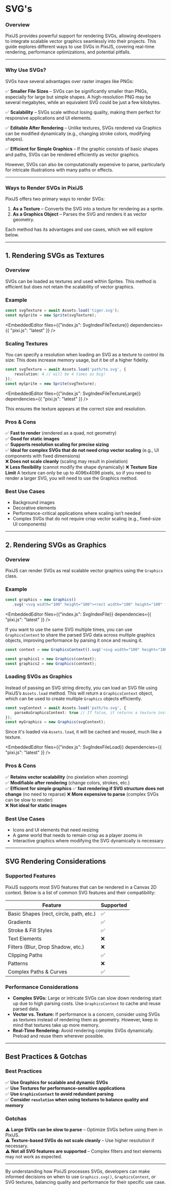 
# SVG's

### Overview

PixiJS provides powerful support for rendering SVGs, allowing developers to integrate scalable vector graphics seamlessly into their projects. This guide explores different ways to use SVGs in PixiJS, covering real-time rendering, performance optimizations, and potential pitfalls.

---

### Why Use SVGs?

SVGs have several advantages over raster images like PNGs:

✅ **Smaller File Sizes** – SVGs can be significantly smaller than PNGs, especially for large but simple shapes. A high-resolution PNG may be several megabytes, while an equivalent SVG could be just a few kilobytes.

✅ **Scalability** – SVGs scale without losing quality, making them perfect for responsive applications and UI elements.

✅ **Editable After Rendering** – Unlike textures, SVGs rendered via Graphics can be modified dynamically (e.g., changing stroke colors, modifying shapes).

✅ **Efficient for Simple Graphics** – If the graphic consists of basic shapes and paths, SVGs can be rendered efficiently as vector graphics.

However, SVGs can also be computationally expensive to parse, particularly for intricate illustrations with many paths or effects.

---

### Ways to Render SVGs in PixiJS

PixiJS offers two primary ways to render SVGs:

1. **As a Texture** – Converts the SVG into a texture for rendering as a sprite.
2. **As a Graphics Object** – Parses the SVG and renders it as vector geometry.

Each method has its advantages and use cases, which we will explore below.

---

## 1. Rendering SVGs as Textures

### Overview

SVGs can be loaded as textures and used within Sprites. This method is efficient but does not retain the scalability of vector graphics.

### Example

```ts
const svgTexture = await Assets.load('tiger.svg');
const mySprite = new Sprite(svgTexture);
```

<EmbeddedEditor files={{"index.js": SvgIndexFileTexture}} dependencies={{ "pixi.js": "latest" }} />
<br/>

### Scaling Textures

You can specify a resolution when loading an SVG as a texture to control its size:
This does increase memory usage, but it be of a higher fidelity.

```ts
const svgTexture = await Assets.load('path/to.svg', {
    resolution: 4 // will be 4 times as big!
});
const mySprite = new Sprite(svgTexture);
```

<EmbeddedEditor files={{"index.js": SvgIndexFileTextureLarge}} dependencies={{ "pixi.js": "latest" }} />
<br/>

This ensures the texture appears at the correct size and resolution.

### Pros & Cons

✅ **Fast to render** (rendered as a quad, not geometry)  
✅ **Good for static images**  
✅ **Supports resolution scaling for precise sizing**  
✅ **Ideal for complex SVGs that do not need crisp vector scaling** (e.g., UI components with fixed dimensions)  
❌ **Does not scale cleanly** (scaling may result in pixelation)  
❌ **Less flexibility** (cannot modify the shape dynamically)
❌ **Texture Size Limit** A texture can only be up to 4096x4096 pixels, so if you need to render a larger SVG, you will need to use the Graphics method.

### Best Use Cases

- Background images
- Decorative elements
- Performance-critical applications where scaling isn’t needed
- Complex SVGs that do not require crisp vector scaling (e.g., fixed-size UI components)

---

## 2. Rendering SVGs as Graphics

### Overview

PixiJS can render SVGs as real scalable vector graphics using the `Graphics` class.

### Example

```ts
const graphics = new Graphics()
   .svg('<svg width="100" height="100"><rect width="100" height="100" fill="red"/></svg>');
```

<EmbeddedEditor files={{"index.js": SvgIndexFile}} dependencies={{ "pixi.js": "latest" }} />
<br/>

If you want to use the same SVG multiple times, you can use `GraphicsContext` to share the parsed SVG data across multiple graphics objects, improving performance by parsing it once and reusing it.

```ts
const context = new GraphicsContext().svg('<svg width="100" height="100"><rect width="100" height="100" fill="red"/></svg>');

const graphics1 = new Graphics(context);
const graphics2 = new Graphics(context);
```


### Loading SVGs as Graphics

Instead of passing an SVG string directly, you can load an SVG file using PixiJS’s `Assets.load` method. This will return a `GraphicsContext` object, which can be used to create multiple `Graphics` objects efficiently.

```ts
const svgContext = await Assets.load('path/to.svg', {
    parseAsGraphicsContext: true // If false, it returns a texture instead.
});
const myGraphics = new Graphics(svgContext);
```

Since it's loaded via `Assets.load`, it will be cached and reused, much like a texture.

<EmbeddedEditor files={{"index.js": SvgIndexFileLoad}} dependencies={{ "pixi.js": "latest" }} />
<br/>

### Pros & Cons

✅ **Retains vector scalability** (no pixelation when zooming)  
✅ **Modifiable after rendering** (change colors, strokes, etc.)  
✅ **Efficient for simple graphics**
✅ **fast rendering if SVG structure does not change** (no need to reparse) 
❌ **More expensive to parse** (complex SVGs can be slow to render)  
❌ **Not ideal for static images**

### Best Use Cases

- Icons and UI elements that need resizing
- A game world that needs to remain crisp as a player zooms in
- Interactive graphics where modifying the SVG dynamically is necessary

---

## SVG Rendering Considerations

### Supported Features

PixiJS supports most SVG features that can be rendered in a Canvas 2D context. Below is a list of common SVG features and their compatibility:

| Feature                                 | Supported |
| --------------------------------------- | --------- |
| Basic Shapes (rect, circle, path, etc.) | ✅         |
| Gradients                               | ✅         |
| Stroke & Fill Styles                    | ✅         |
| Text Elements                           | ❌         |
| Filters (Blur, Drop Shadow, etc.)       | ❌         |
| Clipping Paths                          | ✅         |
| Patterns                                | ❌         |
| Complex Paths & Curves                  | ✅         |

### Performance Considerations

- **Complex SVGs:** Large or intricate SVGs can slow down rendering start up due to high parsing costs. Use `GraphicsContext` to cache and reuse parsed data.
- **Vector vs. Texture:** If performance is a concern, consider using SVGs as textures instead of rendering them as geometry. However, keep in mind that textures take up more memory.
- **Real-Time Rendering:** Avoid rendering complex SVGs dynamically. Preload and reuse them wherever possible.

---

## Best Practices & Gotchas

### Best Practices

✅ **Use Graphics for scalable and dynamic SVGs**  
✅ **Use Textures for performance-sensitive applications**  
✅ **Use `GraphicsContext` to avoid redundant parsing**  
✅ **Consider `resolution` when using textures to balance quality and memory**

### Gotchas

⚠ **Large SVGs can be slow to parse** – Optimize SVGs before using them in PixiJS.  
⚠ **Texture-based SVGs do not scale cleanly** – Use higher resolution if necessary.  
⚠ **Not all SVG features are supported** – Complex filters and text elements may not work as expected.

---

By understanding how PixiJS processes SVGs, developers can make informed decisions on when to use `Graphics.svg()`, `GraphicsContext`, or SVG textures, balancing quality and performance for their specific use case.